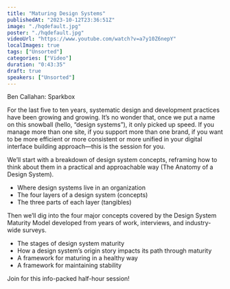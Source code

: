 ```yaml
---
title: "Maturing Design Systems"
publishedAt: "2023-10-12T23:36:51Z"
image: "./hqdefault.jpg"
poster: "./hqdefault.jpg"
videoUrl: "https://www.youtube.com/watch?v=a7y10Z6nepY"
localImages: true
tags: ["Unsorted"]
categories: ["Video"]
duration: "0:43:35"
draft: true
speakers: ["Unsorted"]
---
```

Ben Callahan: Sparkbox

For the last five to ten years, systematic design and development practices have been growing and growing. It’s no wonder that, once we put a name on this snowball (hello, “design systems”), it only picked up speed. If you manage more than one site, if you support more than one brand, if you want to be more efficient or more consistent or more unified in your digital interface building approach—this is the session for you.

We’ll start with a breakdown of design system concepts, reframing how to think about them in a practical and approachable way (The Anatomy of a Design System).
- Where design systems live in an organization
- The four layers of a design system (concepts)
- The three parts of each layer (tangibles)

Then we’ll dig into the four major concepts covered by the Design System Maturity Model developed from years of work, interviews, and industry-wide surveys.

- The stages of design system maturity
- How a design system’s origin story impacts its path through maturity
- A framework for maturing in a healthy way
- A framework for maintaining stability

Join for this info-packed half-hour session!
